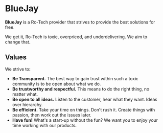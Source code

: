 # BlueJay

**BlueJay** is a Ro-Tech provider that strives to provide the best solutions for free.

We get it, Ro-Tech is toxic, overpriced, and underdelivering. We aim to change that. 

## Values

We strive to:
- **Be Transparent.** The best way to gain trust within such a toxic community is to be open about what we do.
- **Be trustworthy and respectful.** This means to do the right thing, no matter what.
- **Be open to all ideas.** Listen to the customer, hear what they want. Ideas over hierarchy.
- **Be efficient.** Take your time on things. Don't rush it. Create things with passion, then work out the issues later.
- **Have fun!** What's a start-up without the fun? We want you to enjoy your time working with our products.